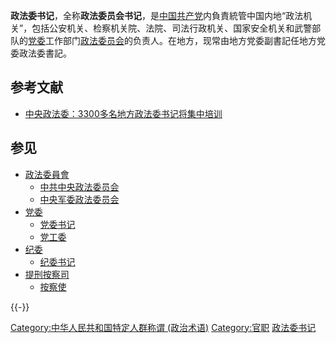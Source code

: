 {{expand|time=2015-02-06T07:25:37+00:00}}
{{unreferenced|time=2015-02-06T07:25:37+00:00}}

'''政法委书记'''，全称'''政法委员会书记'''，是[[中国共产党|中国共产党]]内負責統管中国内地“政法机关”，包括公安机关、检察机关院、法院、司法行政机关、国家安全机关和武警部队的[[党委|党委]]工作部门[[政法委员会|政法委员会]]的负责人。在地方，现常由地方党委副書記任地方党委政法委書記。

== 参考文献 ==
{{Reflist}}
{{ReflistH}}
* [http://www.gov.cn/jrzg/2012-03/22/content_2096908.htm 中央政法委：3300多名地方政法委书记将集中培训] {{Wayback|url=http://www.gov.cn/jrzg/2012-03/22/content_2096908.htm |date=20150206083030 }}
{{ReflistF}}

== 参见 ==
{{Portal|中国共产党|中华人民共和国|法律|警察与执法|人物}}
* [[政法委員會|政法委員會]]
** [[中共中央政法委员会|中共中央政法委员会]]
** [[中央军委政法委员会|中央军委政法委员会]]
* [[党委|党委]]
** [[党委书记|党委书记]]
** [[党工委|党工委]]
* [[纪委|纪委]]
** [[纪委书记|纪委书记]]
* [[提刑按察司|提刑按察司]]
** [[按察使|按察使]]

{{-}}
{{中国共产党的有关信息}}
{{中共中央政法委员会书记}}

[[Category:中华人民共和国特定人群称谓_(政治术语)|Category:中华人民共和国特定人群称谓 (政治术语)]]
[[Category:官职|Category:官职]]
[[Category:政法委书记|]]